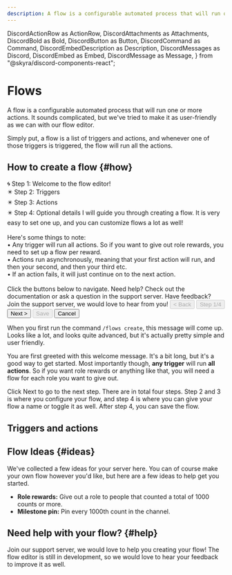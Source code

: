 ```yaml
---
description: A flow is a configurable automated process that will run one or more actions.
---
```


  DiscordActionRow as ActionRow,
  DiscordAttachments as Attachments,
  DiscordBold as Bold,
  DiscordButton as Button,
  DiscordCommand as Command,
  DiscordEmbedDescription as Description,
  DiscordMessages as Discord,
  DiscordEmbed as Embed,
  DiscordMessage as Message,
} from "@skyra/discord-components-react";


# Flows

A flow is a configurable automated process that will run one or more actions. It sounds complicated, but we've tried to make it as user-friendly as we can with our flow editor.

Simply put, a flow is a list of triggers and actions, and whenever one of those triggers is triggered, the flow will run all the actions.


## How to create a flow {#how}

<Discord>
  <Message profile="countr">
    <Command slot="reply" profile="promise" command="/flows create"></Command>
    <Embed embedTitle="Editing flow 6e9300" color="#6e9300">
      <Description slot="description">
        🌀 <Bold>Step 1: Welcome to the flow editor!</Bold><br/>
        ✴️ Step 2: Triggers<br/>
        ✴️ Step 3: Actions<br/>
        ✴️ Step 4: Optional details
      </Description>
    </Embed>
    <Embed embedTitle="Welcome to the flow editor!" color="#5865f2">
      <Description slot="description">
        I will guide you through creating a flow. It is very easy to set one up, and you can customize flows a lot as well!
        <br/><br/>
        Here's some things to note:<br/>
        • <Bold>Any trigger</Bold> will run <Bold>all actions</Bold>. So if you want to give out role rewards, you need to set up a flow per reward.<br/>
        • Actions run <Bold>asynchronously</Bold>, meaning that your first action will run, and then your second, and then your third etc.<br/>
        • If an action fails, it will just continue on to the next action.
        <br/><br/>
        Click the buttons below to navigate. Need help? Check out the documentation or ask a question in the support server. Have feedback? Join the support server, we would love to hear from you!
      </Description>
    </Embed>
    <Attachments slot="components">
      <ActionRow>
        <Button type="primary" disabled>&lt; Back</Button>
        <Button type="secondary" disabled>Step 1/4</Button>
        <Button type="primary">Next &gt;</Button>
        <Button type="success" disabled>Save</Button>
        <Button type="destructive">Cancel</Button>
      </ActionRow>
    </Attachments>
  </Message>
</Discord>

<br/>

When you first run the command `/flows create`, this message will come up. Looks like a lot, and looks quite advanced, but it's actually pretty simple and user friendly.

You are first greeted with this welcome message. It's a bit long, but it's a good way to get started. Most importantly though, **any trigger** will run **all actions**. So if you want role rewards or anything like that, you will need a flow for each role you want to give out.

Click Next to go to the next step. There are in total four steps. Step 2 and 3 is where you configure your flow, and step 4 is where you can give your flow a name or toggle it as well. After step 4, you can save the flow.


## Triggers and actions

<!-- todo -->


## Flow Ideas {#ideas}

We've collected a few ideas for your server here. You can of course make your own flow however you'd like, but here are a few ideas to help get you started.

  * **Role rewards:** Give out a role to people that counted a total of 1000 counts or more.
  * **Milestone pin:** Pin every 1000th count in the channel.


## Need help with your flow? {#help}

Join our support server, we would love to help you creating your flow! The flow editor is still in development, so we would love to hear your feedback to improve it as well.